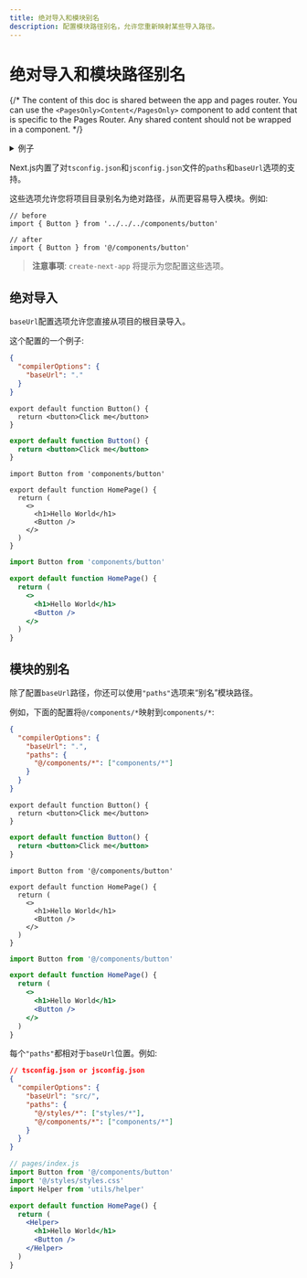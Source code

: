 ```yaml
---
title: 绝对导入和模块别名
description: 配置模块路径别名，允许您重新映射某些导入路径。
---
```



# 绝对导入和模块路径别名

{/* The content of this doc is shared between the app and pages router. You can use the `<PagesOnly>Content</PagesOnly>` component to add content that is specific to the Pages Router. Any shared content should not be wrapped in a component. */}

<details>
  <summary>例子</summary>

- [绝对导入和别名](https://github.com/vercel/next.js/tree/canary/examples/with-absolute-imports)

</details>

Next.js内置了对`tsconfig.json`和`jsconfig.json`文件的`paths`和`baseUrl`选项的支持。

这些选项允许您将项目目录别名为绝对路径，从而更容易导入模块。例如:

```tsx
// before
import { Button } from '../../../components/button'

// after
import { Button } from '@/components/button'
```

> **注意事项**: `create-next-app` 将提示为您配置这些选项。

## 绝对导入

`baseUrl`配置选项允许您直接从项目的根目录导入。

这个配置的一个例子:

```json filename="tsconfig.json or jsconfig.json"
{
  "compilerOptions": {
    "baseUrl": "."
  }
}
```

<Tabs>
<TabItem value="tsx" label="TypeScript">

```tsx filename="components/button.tsx" switcher
export default function Button() {
  return <button>Click me</button>
}
```

</TabItem>
<TabItem value="jsx" label="JavaScript">

```jsx filename="components/button.js" switcher
export default function Button() {
  return <button>Click me</button>
}
```

</TabItem>
</Tabs>

<Tabs>
<TabItem value="tsx" label="TypeScript">

```tsx filename="app/page.tsx" switcher
import Button from 'components/button'

export default function HomePage() {
  return (
    <>
      <h1>Hello World</h1>
      <Button />
    </>
  )
}
```

</TabItem>
<TabItem value="jsx" label="JavaScript">

```jsx filename="app/page.js" switcher
import Button from 'components/button'

export default function HomePage() {
  return (
    <>
      <h1>Hello World</h1>
      <Button />
    </>
  )
}
```

</TabItem>
</Tabs>

## 模块的别名

除了配置`baseUrl`路径，你还可以使用`"paths"`选项来“别名”模块路径。

例如，下面的配置将`@/components/*`映射到`components/*`:

```json filename="tsconfig.json or jsconfig.json"
{
  "compilerOptions": {
    "baseUrl": ".",
    "paths": {
      "@/components/*": ["components/*"]
    }
  }
}
```

<Tabs>
<TabItem value="tsx" label="TypeScript">

```tsx filename="components/button.tsx" switcher
export default function Button() {
  return <button>Click me</button>
}
```

</TabItem>
<TabItem value="jsx" label="JavaScript">

```jsx filename="components/button.js" switcher
export default function Button() {
  return <button>Click me</button>
}
```

</TabItem>
</Tabs>

<Tabs>
<TabItem value="tsx" label="TypeScript">

```tsx filename="app/page.tsx" switcher
import Button from '@/components/button'

export default function HomePage() {
  return (
    <>
      <h1>Hello World</h1>
      <Button />
    </>
  )
}
```

</TabItem>
<TabItem value="jsx" label="JavaScript">

```jsx filename="app/page.js" switcher
import Button from '@/components/button'

export default function HomePage() {
  return (
    <>
      <h1>Hello World</h1>
      <Button />
    </>
  )
}
```

</TabItem>
</Tabs>

每个`"paths"`都相对于`baseUrl`位置。例如:

```json
// tsconfig.json or jsconfig.json
{
  "compilerOptions": {
    "baseUrl": "src/",
    "paths": {
      "@/styles/*": ["styles/*"],
      "@/components/*": ["components/*"]
    }
  }
}
```

```jsx
// pages/index.js
import Button from '@/components/button'
import '@/styles/styles.css'
import Helper from 'utils/helper'

export default function HomePage() {
  return (
    <Helper>
      <h1>Hello World</h1>
      <Button />
    </Helper>
  )
}
```
